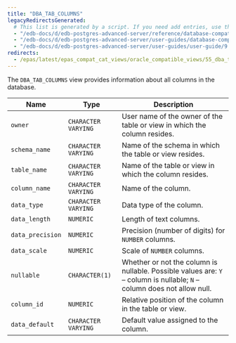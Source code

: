 ```yaml
---
title: "DBA_TAB_COLUMNS"
legacyRedirectsGenerated:
  # This list is generated by a script. If you need add entries, use the `legacyRedirects` key.
  - "/edb-docs/d/edb-postgres-advanced-server/reference/database-compatibility-for-oracle-developers-reference-guide/9.6/Database_Compatibility_for_Oracle_Developers_Reference_Guide.1.155.html"
  - "/edb-docs/d/edb-postgres-advanced-server/user-guides/database-compatibility-for-oracle-developers-guide/9.5/Database_Compatibility_for_Oracle_Developers_Guide.1.267.html"
  - "/edb-docs/d/edb-postgres-advanced-server/user-guides/user-guide/9.5/EDB_Postgres_Enterprise_Guide.1.213.html"
redirects:
  - /epas/latest/epas_compat_cat_views/oracle_compatible_views/55_dba_tab_columns/ #generated for docs/epas/reorg-role-use-case-mode
---
```


<div id="dba_tab_columns" class="registered_link"></div>

The `DBA_TAB_COLUMNS` view provides information about all columns in the database.

| Name             | Type                | Description                                                                                                             |
| ---------------- | ------------------- | ----------------------------------------------------------------------------------------------------------------------- |
| `owner`          | `CHARACTER VARYING` | User name of the owner of the table or view in which the column resides.                                                |
| `schema_name`    | `CHARACTER VARYING` | Name of the schema in which the table or view resides.                                                                  |
| `table_name`     | `CHARACTER VARYING` | Name of the table or view in which the column resides.                                                                  |
| `column_name`    | `CHARACTER VARYING` | Name of the column.                                                                                                     |
| `data_type`      | `CHARACTER VARYING` | Data type of the column.                                                                                                |
| `data_length`    | `NUMERIC`           | Length of text columns.                                                                                                 |
| `data_precision` | `NUMERIC`           | Precision (number of digits) for `NUMBER` columns.                                                                      |
| `data_scale`     | `NUMERIC`           | Scale of `NUMBER` columns.                                                                                              |
| `nullable`       | `CHARACTER(1)`      | Whether or not the column is nullable. Possible values are: `Y` – column is nullable; `N` – column does not allow null. |
| `column_id`      | `NUMERIC`           | Relative position of the column in the table or view.                                                               |
| `data_default`   | `CHARACTER VARYING` | Default value assigned to the column.                                                                                   |
